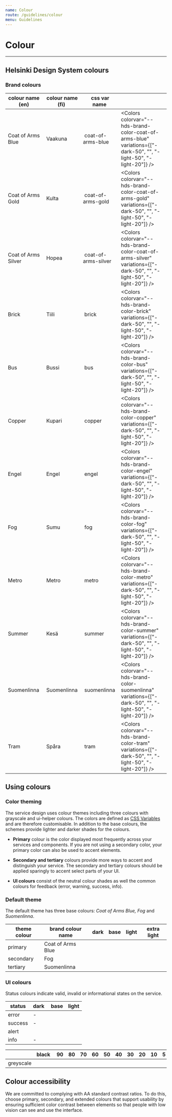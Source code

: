 ```yaml
---
name: Colour
route: /guidelines/colour
menu: Guidelines
---
```


# Colour

---


## Helsinki Design System colours

### Brand colours

| colour name (en)    |  colour name (fi) |  css var name        |                                                                                                                     |
| ------------------- | ----------------- | -------------------- | ------------------------------------------------------------------------------------------------------------------- |
| Coat of Arms Blue   |  Vaakuna          |  coat-of-arms-blue   | <Colors colorvar="--hds-brand-color-coat-of-arms-blue" variations={["-dark-50", "", "-light-50", "-light-20"]} />   |
| Coat of Arms Gold   |  Kulta            |  coat-of-arms-gold   | <Colors colorvar="--hds-brand-color-coat-of-arms-gold" variations={["-dark-50", "", "-light-50", "-light-20"]} />   |
| Coat of Arms Silver |  Hopea            |  coat-of-arms-silver | <Colors colorvar="--hds-brand-color-coat-of-arms-silver" variations={["-dark-50", "", "-light-50", "-light-20"]} /> |
| Brick               |  Tiili            |  brick               | <Colors colorvar="--hds-brand-color-brick" variations={["-dark-50", "", "-light-50", "-light-20"]} />               |
| Bus                 |  Bussi            |  bus                 | <Colors colorvar="--hds-brand-color-bus" variations={["-dark-50", "", "-light-50", "-light-20"]} />                 |
| Copper              |  Kupari           |  copper              | <Colors colorvar="--hds-brand-color-copper" variations={["-dark-50", "", "-light-50", "-light-20"]} />              |
| Engel               |  Engel            |  engel               | <Colors colorvar="--hds-brand-color-engel" variations={["-dark-50", "", "-light-50", "-light-20"]} />               |
| Fog                 |  Sumu             |  fog                 | <Colors colorvar="--hds-brand-color-fog" variations={["-dark-50", "", "-light-50", "-light-20"]} />                 |
| Metro               |  Metro            |  metro               | <Colors colorvar="--hds-brand-color-metro" variations={["-dark-50", "", "-light-50", "-light-20"]} />               |
| Summer              |  Kesä             |  summer              | <Colors colorvar="--hds-brand-color-summer" variations={["-dark-50", "", "-light-50", "-light-20"]} />              |
| Suomenlinna         |  Suomenlinna      |  suomenlinna         | <Colors colorvar="--hds-brand-color-suomenlinna" variations={["-dark-50", "", "-light-50", "-light-20"]} />         |
| Tram                |  Spåra            |  tram                | <Colors colorvar="--hds-brand-color-tram" variations={["-dark-50", "", "-light-50", "-light-20"]} />                |

## Using colours

### Color theming

The service design uses colour themes including three colours with grayscale and ui-helper colours. The colors are defined as [CSS Variables](https://developer.mozilla.org/en-US/docs/Web/CSS/var) and are therefore customisable. In addition to the base colours, the schemes provide lighter and darker shades for the colours.

- **Primary** colour is the color displayed most frequently across your services and components. If you are not using a secondary color, your primary color can also be used to accent elements.

- **Secondary and tertiary** colours provide more ways to accent and distinguish your service. The secondary and tertiary colours should be applied sparingly to accent select parts of your UI.

- **UI colours** consist of the neutral colour shades as well the common colours for feedback (error, warning, success, info).

### Default theme

The default theme has three base colours: _Coat of Arms Blue, Fog_ and _Suomenlinna_.

| theme colour | brand colour name | dark                                                      | base                                                 | light                                                      | extra light                                                       |
| ------------ | ----------------- | --------------------------------------------------------- | ---------------------------------------------------- | ---------------------------------------------------------- | ----------------------------------------------------------------- |
| primary      | Coat of Arms Blue | <ColorBox color="var(--hds-theme-color-primary-dark)"/>   | <ColorBox color="var(--hds-theme-color-primary)"/>   | <ColorBox color="var(--hds-theme-color-primary-light)"/>   | <ColorBox color="var(--hds-theme-color-primary-extra-light)" />   |
| secondary    | Fog               | <ColorBox color="var(--hds-theme-color-secondary-dark)"/> | <ColorBox color="var(--hds-theme-color-secondary)"/> | <ColorBox color="var(--hds-theme-color-secondary-light)"/> | <ColorBox color="var(--hds-theme-color-secondary-extra-light)" /> |
| tertiary     | Suomenlinna       | <ColorBox color="var(--hds-theme-color-tertiary-dark)"/>  | <ColorBox color="var(--hds-theme-color-tertiary)"/>  | <ColorBox color="var(--hds-theme-color-tertiary-light)"/>  | <ColorBox color="var(--hds-theme-color-tertiary-extra-light)" />  |

### UI colours

Status colours indicate valid, invalid or informational states on the service.

| status  | dark                                               |  base                                           | light                                                  |
| ------- | -------------------------------------------------- | ----------------------------------------------- | ------------------------------------------------------ |
| error   | -                                                  | <ColorBox color="var(--hds-ui-color-error)"/>   | <ColorBox color="var(--hds-ui-color-error-light)" />   |
| success | -                                                  | <ColorBox color="var(--hds-ui-color-success)"/> | <ColorBox color="var(--hds-ui-color-success-light)" /> |
| alert   | <ColorBox color="var(--hds-ui-color-alert-dark)"/> | <ColorBox color="var(--hds-ui-color-alert)"/>   | <ColorBox color="var(--hds-ui-color-alert-light)" />   |
| info    | -                                                  | <ColorBox color="var(--hds-ui-color-info)"/>    | <ColorBox color="var(--hds-ui-color-info-light)" />    |

|           | black                                         |  90                                              | 80                                               | 70                                               | 60                                               | 50                                               | 40                                               | 30                                               | 20                                               | 10                                               | 5                                               | white                                          |
| --------- | --------------------------------------------- | ------------------------------------------------ | ------------------------------------------------ | ------------------------------------------------ | ------------------------------------------------ | ------------------------------------------------ | ------------------------------------------------ | ------------------------------------------------ | ------------------------------------------------ | ------------------------------------------------ | ----------------------------------------------- | ---------------------------------------------- |
| greyscale | <ColorBox color="var(--hds-ui-color-black)"/> | <ColorBox color="var(--hds-ui-color-black-90)"/> | <ColorBox color="var(--hds-ui-color-black-80)"/> | <ColorBox color="var(--hds-ui-color-black-70)"/> | <ColorBox color="var(--hds-ui-color-black-60)"/> | <ColorBox color="var(--hds-ui-color-black-50)"/> | <ColorBox color="var(--hds-ui-color-black-40)"/> | <ColorBox color="var(--hds-ui-color-black-30)"/> | <ColorBox color="var(--hds-ui-color-black-20)"/> | <ColorBox color="var(--hds-ui-color-black-10)"/> | <ColorBox color="var(--hds-ui-color-black-5)"/> | <ColorBox color="var(--hds-ui-color-white)" /> |

## Colour accessibility

We are committed to complying with AA standard contrast ratios. To do this, choose primary, secondary, and extended colours that support usability by ensuring sufficient color contrast between elements so that people with low vision can see and use the interface.
